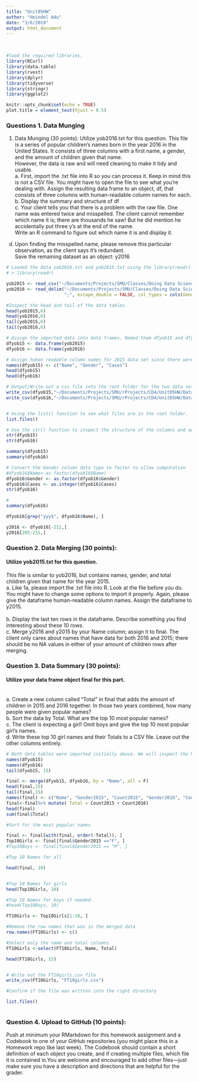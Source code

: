 ```yaml
---
title: "Unit05HW"
author: "Heindel Adu"
date: "3/6/2019"
output: html_document
---
```

<br>

```r
#load the required libraries.
library(RCurl)
library(data.table)
library(rvest)
library(dplyr)
library(tidyverse)
library(stringr)
library(ggplot2)

```

```r
knitr::opts_chunk$set(echo = TRUE)
plot.title = element_text(hjust = 0.5)
```
### Questions 1. Data Munging 

<p> 1.	Data Munging (30 points): Utilize yob2016.txt for this question. This file is a series of popular children’s names born in the year 2016 in the United States. 
     It consists of three columns with a first name, a gender, and the amount of children given that name.  
       However, the data is raw and will need cleaning to make it tidy and usable.
<br>   a.	First, import the .txt file into R so you can process it.  Keep in mind this is not a CSV file. You might have to open the file to see what you’re dealing with.  Assign the resulting data frame to an object, df, that consists of three columns with human-readable column names for each.
<br>   b.	Display the summary and structure of df
<br>   c.	Your client tells you that there is a problem with the raw file.  One name was entered twice and misspelled. The client cannot remember which name it is; there are thousands he saw! But he did mention he accidentally put three y’s at the end of the name.  
     Write an R command to figure out which name it is and display it.
 d.	Upon finding the misspelled name, please remove this particular observation, as the client says it’s redundant.  
     Save the remaining dataset as an object: y2016 
</p>

```r
# Loaded the data yob2016.txt and yob2015.txt using the library(readr) function
# > library(readr)

yob2015 <- read_csv("~/Documents/Projects/SMU/Classes/Doing Data Science/Units/Unit_5/yob2015.txt",col_names = FALSE, col_types = cols(X2 = col_character()))
yob2016 <- read_delim("~/Documents/Projects/SMU/Classes/Doing Data Science/Units/Unit_5/yob2016.txt",
                      ";", escape_double = FALSE, col_types = cols(Gender = col_character()), trim_ws = TRUE)

#Inspect the head and tail of the data tables.
head(yob2015,6)
head(yob2016,6)
tail(yob2015,6)
tail(yob2016,6)

# Assign the imported data into data frames. Named them dfyob15 and dfyob16 fro r
dfyob15 <- data.frame(yob2015)
dfyob16 <- data.frame(yob2016)

# Assign human readable column names for 2015 data set since there were no headers. Inspect the headers again.
names(dfyob15) <- c("Name", "Gender", "Cases")
head(dfyob15)
head(dfyob16)

# Output/Write-out a csv file into the root folder for the two data sets (2015 and 2016)
write_csv(dfyob15,"~/Documents/Projects/SMU/rProjects/CD4/Unit05HW/DataMungin/dfyob15.csv")
write_csv(dfyob16,"~/Documents/Projects/SMU/rProjects/CD4/Unit05HW/DataMungin/dfyob16.csv")


# Using the list() function to see what files are in the root folder.
list.files()

# Use the str() function to inspect the structure of the columns and adjust them to the correct data type.
str(dfyob15)
str(dfyob16)

summary(dfyob15)
summary(dfyob16)

# Convert the Gender column data type to factor to allow computation
#dfyob16$Name<-as.factor(dfyob16$Name)
dfyob16$Gender <- as.factor(dfyob16$Gender)
dfyob16$Cases <- as.integer(dfyob16$Cases)
str(dfyob16)

# 
summary(dfyob16)

dfyob16[grep("yyy$", dfyob16$Name), ]

y2016 <- dfyob16[-212,]
y2016[205:215,]

```


### Question 2.	Data Merging (30 points): 
#### Utilize yob2015.txt for this question.  
<p>    This file is similar to yob2016, but contains names, gender, and total children given that name for the year 2015.
    <br> a.	Like 1a, please import the .txt file into R.  Look at the file before you do.  You might have to change some options to import it properly. Again, please give the dataframe human-readable column names.  Assign the dataframe to y2015.  
    <br> b.	Display the last ten rows in the dataframe.  Describe something you find interesting about these 10 rows.
    <br> c.	Merge y2016 and y2015 by your Name column; assign it to final.  The client only cares about names that have data for both 2016 and 2015; there should be no NA values in either of your amount of children rows after merging.
</p>
### Question 3. Data Summary (30 points): 
#### Utilize your data frame object final for this part.
<p>  
<br>    a.	Create a new column called “Total” in final that adds the amount of children in 2015 and 2016 together.  In those two years combined, how many people were given popular names?
<br>    b.	Sort the data by Total.  What are the top 10 most popular names?
<br>    c.	The client is expecting a girl!  Omit boys and give the top 10 most popular girl’s names.
<br>    d.	Write these top 10 girl names and their Totals to a CSV file.  Leave out the other columns entirely.
</p>

```r
# Both data tables were imported initially above. We will inspect the headers, the head and tail of the dataframe. Prepare for summary and joining of the data frames.
names(dfyob15)
names(dfyob16)
tail(dfyob15, 15)

final <- merge(dfyob15, dfyob16, by = "Name", all = F)
head(final,15)
tail(final,15)
names(final) <- c("Name", "Gender2015", "Count2015", "Gender2016", "Count2016")
final<-final%>% mutate( Total = Count2015 + Count2016)
head(final)
sum(final$Total)

#Sort for the most popular names

final <- final[with(final, order(-Total)), ]
Top10Girls <- final[final$Gender2015 =="F", ]
#Top10Boys <- final[final$Gender2015 == "M", ]

#Top 10 Names for all

head(final, 10)


#Top 10 Names for girls
head(Top10Girls, 10)

#Top 10 Names for boys if needed.
#head(Top10Boys, 10)

FT10Girls <- Top10Girls[1:10, ]

#Remove the row names that was in the merged data
row.names(FT10Girls) <- c()

#Select only the name and total columns
FT10Girls <-select(FT10Girls, Name, Total)

head(FT10Girls, 15)


# Write out the FT10girls.csv file
write_csv(FT10Girls, "FT10girls.csv")

#Confirm if the file was written into the right directory

list.files()
```

```r

```
### Question  4.	Upload to GitHub (10 points): 
<p>   Push at minimum your RMarkdown for this homework assignment and a Codebook to one of your GitHub repositories (you might place this in a Homework repo like last week).  The Codebook should contain a short definition of each object you create, and if creating multiple files, which file it is contained in.You are welcome and encouraged to add other files—just make sure you have a description and directions that are helpful for the grader.

</p>


